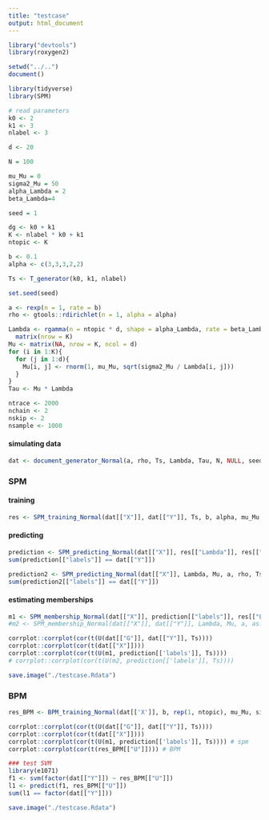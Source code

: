```yaml
---
title: "testcase"
output: html_document
---
```

```r
library("devtools")
library(roxygen2)

setwd("../..")
document()
```

```r
library(tidyverse)
library(SPM)
```

```r
# read parameters
k0 <- 2
k1 <- 3
nlabel <- 3

d <- 20

N = 100

mu_Mu = 0
sigma2_Mu = 50
alpha_Lambda = 2
beta_Lambda=4

seed = 1

dg <- k0 + k1
K <- nlabel * k0 + k1
ntopic <- K

b <- 0.1
alpha <- c(3,3,3,2,2)

Ts <- T_generator(k0, k1, nlabel)

set.seed(seed)

a <- rexp(n = 1, rate = b)
rho <- gtools::rdirichlet(n = 1, alpha = alpha)

Lambda <- rgamma(n = ntopic * d, shape = alpha_Lambda, rate = beta_Lambda) %>%
  matrix(nrow = K)
Mu <- matrix(NA, nrow = K, ncol = d)
for (i in 1:K){
  for (j in 1:d){
    Mu[i, j] <- rnorm(1, mu_Mu, sqrt(sigma2_Mu / Lambda[i, j]))
  }
}
Tau <- Mu * Lambda

ntrace <- 2000
nchain <- 2
nskip <- 2
nsample <- 1000
```

#### simulating data

```r
dat <- document_generator_Normal(a, rho, Ts, Lambda, Tau, N, NULL, seed)
```

### SPM

#### training

```r
res <- SPM_training_Normal(dat[["X"]], dat[["Y"]], Ts, b, alpha, mu_Mu, sigma2_Mu, alpha_Lambda, beta_Lambda, ntrace, nchain, nskip)
```

#### predicting

```r
prediction <- SPM_predicting_Normal(dat[["X"]], res[["Lambda"]], res[["Mu"]], res[["a"]], res[["rho"]], Ts, nsample, seed, w = NULL) # with results
sum(prediction[["labels"]] == dat[["Y"]])

prediction2 <- SPM_predicting_Normal(dat[["X"]], Lambda, Mu, a, rho, Ts, nsample, seed, w = NULL) # with true parameters
sum(prediction2[["labels"]] == dat[["Y"]])
```

#### estimating memberships

```r
m1 <- SPM_membership_Normal(dat[["X"]], prediction[["labels"]], res[["Lambda"]], res[["Mu"]], res[["a"]], res[["rho"]], Ts,  2000, 2, nskip, seed)
#m2 <- SPM_membership_Normal(dat[["X"]], dat[["Y"]], Lambda, Mu, a, as.vector(rho), Ts, 2000, 1, nskip, seed)
```

```r
corrplot::corrplot(cor(t(U(dat[["G"]], dat[["Y"]], Ts))))
corrplot::corrplot(cor(t(dat[["X"]])))
corrplot::corrplot(cor(t(U(m1, prediction[['labels']], Ts))))
# corrplot::corrplot(cor(t(U(m2, prediction[['labels']], Ts))))
```

```r
save.image("./testcase.Rdata")
```


### BPM
```r
res_BPM <- BPM_training_Normal(dat[['X']], b, rep(1, ntopic), mu_Mu, sigma2_Mu, alpha_Lambda, beta_Lambda, ntopic, ntrace, nchain, nskip)
```

```r
corrplot::corrplot(cor(t(U(dat[["G"]], dat[["Y"]], Ts))))
corrplot::corrplot(cor(t(dat[["X"]])))
corrplot::corrplot(cor(t(U(m1, prediction[['labels']], Ts)))) # spm
corrplot::corrplot(cor(t(res_BPM[["U"]]))) # BPM
```


```r
### test SVM
library(e1071)
f1 <- svm(factor(dat[["Y"]]) ~ res_BPM[["U"]])
l1 <- predict(f1, res_BPM[["U"]])
sum(l1 == factor(dat[["Y"]]))
```

```r
save.image("./testcase.Rdata")
```